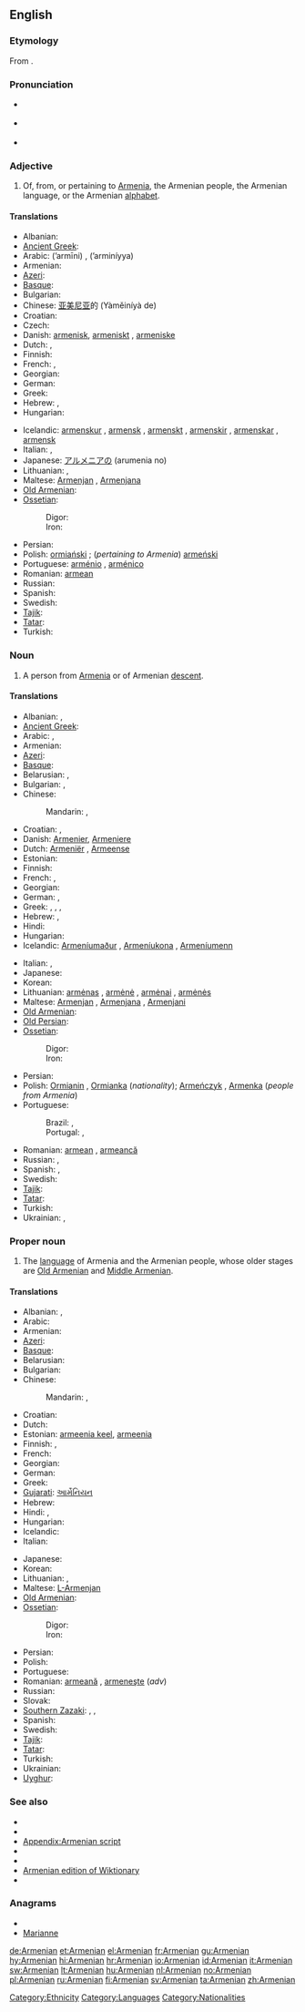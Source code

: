{{interwiktionary|code=hy}}
==English==
{{wikipedia|Armenians}}

===Etymology===
From {{suffix|Armenia|an}}.

===Pronunciation===
* {{a|RP}} {{IPA|/ɑːˈmiːniən/}}
* {{a|US}} {{IPA|/ɑːrˈmiːniən/}}
* {{audio|en-us-Armenian.ogg|Audio (US)}}

===Adjective===
{{en-adj|-}}

# Of, from, or pertaining to [[Armenia]], the Armenian people, the Armenian language, or the Armenian [[alphabet]].

====Translations====
{{trans-top|of, from, or pertaining to Armenia, Armenians, the language or alphabet}}
* Albanian: {{t+|sq|armen|xs=Albanian}}
* [[Ancient Greek]]: {{tø|grc|Ἀρμένιος|m|tr=Armenios|sc=polytonic}}
* Arabic: {{Arab|[[ارميني]]}} (’armīni) {{m}}, {{Arab|[[ارمينية]]}} (’arminíyya) {{f}}
* Armenian: {{t+|hy|հայկական|tr=haykakan}}
* [[Azeri]]: {{t-|az|erməni|xs=Azeri}}
* [[Basque]]: {{t-|eu|armeniar|xs=Basque}}
* Bulgarian: {{t+|bg|арменски|tr=arménski}}
* Chinese: [[亚美尼亚]]的 (Yàměiníyà de)
* Croatian: {{t-|hr|armenski|alt=àrmēnskī}}
* Czech: {{t+|cs|arménský}}
* Danish: [[armenisk]], [[armeniskt]] {{n}}, [[armeniske]] {{p}}
* Dutch: {{t+|nl|Armeens}}, {{t+|nl|Armeense}}
* Finnish: {{t+|fi|armenialainen}}
* French: {{t+|fr|arménien|m}}, {{t+|fr|arménienne|f}}
* Georgian: {{t-|ka|სომხური|tr=somxuri|sc=Geor|xs=Georgian}}
* German: {{t+|de|armenisch}}
* Greek: {{t+|el|αρμενικός|tr=armenikós}}
* Hebrew: {{t-|he|ארמני|m|tr=arméni}},  {{t-|he|ארמנית|f|tr=arménit}}
* Hungarian: {{t+|hu|örmény}}
{{trans-mid}}
* Icelandic: [[armenskur]] {{m}}, [[armensk]] {{f}}, [[armenskt]] {{n}}, [[armenskir]] {{m|p}}, [[armenskar]] {{f|p}}, [[armensk]] {{n|p}}
* Italian: {{t+|it|armeno|m}}, {{t+|it|armena|f}}
* Japanese: [[アルメニアの]] (arumenia no)
* Lithuanian: {{t+|lt|armėniškas|m|xs=Lithuanian}}, {{t+|lt|armėniška|f|xs=Lithuanian}}
* Maltese: [[Armenjan]] {{m}}, [[Armenjana]] {{f}}
* [[Old Armenian]]: {{tø|xcl|հայկական|tr=haykakan|sc=Armn}}
* [[Ossetian]]:
*: Digor: {{tø|os|сомехаг|tr=somexag|sc=Cyrl|xs=Ossetian}}
*: Iron: {{tø|os|сомихаг|tr=somixag|sc=Cyrl|xs=Ossetian}}
* Persian: {{t+|fa|ارمنی|tr=Armani|xs=Persian}}
* Polish: [[ormiański]] {{m}}; (''pertaining to Armenia'') [[armeński]] {{m}}
* Portuguese: [[arménio]] {{m}}, [[arménico]] {{m}}
* Romanian: [[armean]] {{m}}
* Russian: {{t+|ru|армянский|tr=armjánskij}}
* Spanish: {{t+|es|armenio}}
* Swedish: {{t+|sv|armenisk}}
* [[Tajik]]: {{t-|tg|арманӣ|tr=armanī|sc=Cyrl|xs=Tajik}}
* [[Tatar]]: {{t-|tt|әрмәни|sc=Cyrl|xs=Tatar}}
* Turkish: {{t+|tr|Ermeni}}
{{trans-bottom}}

===Noun===
{{en-noun}}

# A person from [[Armenia]] or of Armenian [[descent]].

====Translations====
{{trans-top|person}}
* Albanian: {{t+|sq|armen|m|xs=Albanian}}, {{t-|sq|armene|f|xs=Albanian}}
* [[Ancient Greek]]: {{tø|grc|Ἀρμένιος|m|tr=Armenios|sc=polytonic}}
* Arabic: {{t|ar|أرميني|m|tr='armiini}},  {{t-|ar|أرمينية|f|tr='arminíyya}}
* Armenian: {{t+|hy|հայ|tr=hay}}
* [[Azeri]]: {{t-|az|erməni|xs=Azeri}}
* [[Basque]]: {{t-|eu|armeniar|xs=Basque}}
* Belarusian: {{t|be|армянін|m|tr=armjanín|xs=Belarusian}},  {{t-|be|армянка|f|tr=armjánka|xs=Belarusian}}
* Bulgarian: {{t-|bg|арменец|m|tr=arménec’}},  {{t-|bg|арменка|f|tr=arménka}}
* Chinese:
*: Mandarin: {{t|cmn|亞美尼亞人|sc=Hani}},  {{t|cmn|亚美尼亚人|tr=Yàměiníyà-rén|sc=Hani}}
* Croatian: {{t+|hr|Armenac|m|alt=Arménac}}, {{t-|hr|Armenka|f|alt=Àrmēnka}}
* Danish: [[Armenier]], [[Armeniere]] {{p}}
* Dutch: [[Armeniër]] {{m}}, [[Armeense]] {{f}}
* Estonian: {{t-|et|armeenlane}}
* Finnish: {{t+|fi|armenialainen}}
* French: {{t+|fr|Arménien|m}}, {{t+|fr|Arménienne|f}}
* Georgian: {{t-|ka|სომეხი|tr=somexi|sc=Geor|xs=Georgian}}
* German: {{t+|de|Armenier|m}}, {{t+|de|Armenierin|f}}
* Greek: {{t|el|Αρμένιος|m|tr=Arménios}},  {{t|el|Αρμένια|f|tr=Arménia}},  {{t|el|Αρμένης|m|tr=Arménis}},  {{t|el|Αρμένισσα |f|tr=Arménissa}}
* Hebrew: {{t-|he|ארמני|m|tr=arméni}},  {{t-|he|ארמנית|f|tr=arménit}}
* Hindi: {{t|hi|अर्मेनियाई|tr=armeniyā'ī|xs=Hindi}}
* Hungarian: {{t+|hu|örmény}}
* Icelandic: [[Armeníumaður]] {{m}}, [[Armeníukona]] {{f}}, [[Armeníumenn]] {{p}}
{{trans-mid}}
* Italian: {{t+|it|armeno|m}}, {{t+|it|armena|f}}
* Japanese: {{t|ja|アルメニア人|tr=Arumenia-jin}}
* Korean: {{t|ko|아르메니아 사람|tr=Areumenia saram|sc=Hang}}
* Lithuanian: [[armėnas]] {{m}}, [[armėnė]] {{f}}, [[armėnai]] {{m|p}}, [[armėnės]] {{f|p}}
* Maltese: [[Armenjan]] {{m}}, [[Armenjana]] {{f}}, [[Armenjani]] {{p}}
* [[Old Armenian]]: {{tø|xcl|հայ|tr=hay|sc=Armn}}
* [[Old Persian]]: {{tø|peo|𐎠𐎼𐎷𐎡𐎴𐎹|tr=Arminiya|sc=Xpeo}}
* [[Ossetian]]:
*: Digor: {{tø|os|сомехаг|tr=somexag|sc=Cyrl|xs=Ossetian}}
*: Iron: {{tø|os|сомихаг|tr=somixag|sc=Cyrl|xs=Ossetian}}
* Persian: {{t+|fa|ارمنی|tr=Armani|xs=Persian}}
* Polish: [[Ormianin]] {{m}}, [[Ormianka]] (''nationality''); [[Armeńczyk]] {{m}}, [[Armenka]] {{f}} (''people from Armenia'')
* Portuguese:
*: Brazil: {{t|pt|armênio|m}}, {{t|pt|armênia|f}}
*: Portugal: {{t+|pt|arménio|m}}, {{t|pt|arménia|f}}
* Romanian: [[armean]] {{m}}, [[armeancă]] {{f}}
* Russian: {{t+|ru|армянин|m|tr=armjanín}}, {{t+|ru|армянка|f|tr=armjánka}}
* Spanish: {{t+|es|armenio|m}}, {{t-|es|armenia|f}}
* Swedish: {{t+|sv|armenier}}
* [[Tajik]]: {{t-|tg|арманӣ|tr=armanī|sc=Cyrl|xs=Tajik}}
* [[Tatar]]: {{t+|tt|әрмән|sc=Cyrl|xs=Tatar}}
* Turkish: {{t+|tr|Ermeni}}
* Ukrainian: {{t|uk|вірменин|m|tr=virmenýn|xs=Ukrainian}},  {{t|uk|вірменка|f|tr=virménka|xs=Ukrainian}}
{{trans-bottom}}

===Proper noun===
{{en-proper noun}}

# The [[language]] of Armenia and the Armenian people, whose older stages are [[Old Armenian]] and [[Middle Armenian]].

====Translations====
{{trans-top|language}}
* Albanian: {{t+|sq|armenisht|xs=Albanian}}, {{t+|sq|armenishte|xs=Albanian}}
* Arabic: {{t-|ar|أرمينية|f|tr='arminíyya}}
* Armenian: {{t+|hy|հայերեն|tr=hayeren}}
* [[Azeri]]: {{t-|az|erməni dili|xs=Azeri}}
* [[Basque]]: {{t|eu|armeniera|xs=Basque}}
* Belarusian: {{t|be|армянская|f|tr=armjánskaja|xs=Belarusian}}
* Bulgarian: {{t|bg|арменски език|m|tr=arménski ezík}}
* Chinese:
*: Mandarin: {{t|cmn|亞美尼亞語|sc=Hani}},  {{t|cmn|亚美尼亚语|tr=Yàměiníyà-yǔ|sc=Hani}}
* Croatian: {{t-|hr|armenski|m|alt=àrmēnskī}}
* Dutch: {{t+|nl|Armeens|n}}
* Estonian: [[armeenia keel]], [[armeenia]]
* Finnish: {{t+|fi|armenian kieli}}, {{t+|fi|armenia}}
* French: {{t+|fr|arménien|m}}
* Georgian: {{t-|ka|სომხური ენა|tr=somxuri ena|sc=Geor|xs=Georgian}}
* German: {{t+|de|Armenisch}}
* Greek: {{t+|el|αρμενικά|n|p|tr=armeniká}}
* [[Gujarati]]: [[આર્મેનિયન]]
* Hebrew: {{t-|he|ארמנית|f|tr=arménit}}
* Hindi: {{t+|hi|आर्मेनियन|tr=armeniyan|xs=Hindi}},  {{t|hi|अर्मेनियाई|tr=armeniyā'ī|xs=Hindi}}
* Hungarian: {{t+|hu|örmény}}
* Icelandic: {{t+|is|armenska}}
* Italian: {{t+|it|armeno|m}}
{{trans-mid}}
* Japanese: {{t+|ja|アルメニア語|tr=Arumenia-go}}
* Korean: {{t|ko|아르메니아어|tr=Areumenia-eo|sc=Hang}}
* Lithuanian: {{t+|lt|armėnų|xs=Lithuanian}}, {{t+|lt|armėnų kalba|xs=Lithuanian}}
* Maltese: [[L-Armenjan]]
* [[Old Armenian]]: {{tø|xcl|հայերէն|tr=hayerēn|sc=Armn}}
* [[Ossetian]]:
*: Digor: {{tø|os|сомехаг æвзаг|tr=somexag ævzag|sc=Cyrl|xs=Ossetian}}
*: Iron: {{tø|os|сомихаг æвзаг|tr=somixag ævzag|sc=Cyrl|xs=Ossetian}}
* Persian: {{t+|fa|ارمنی|tr=Armani|xs=Persian}}
* Polish: {{t+|pl|ormiański|m}}
* Portuguese: {{t+|pt|arménio|m}}
* Romanian: [[armeană]] {{f}}, [[armeneşte]] (''adv'')
* Russian: {{l|ru|армянский}} {{t+|ru|язык|m|tr=armjánskij jazýk}}
* Slovak: {{t+|sk|arménčina|f}}
* [[Southern Zazaki]]: {{tø|diq|Ermeniki}},  {{tø|diq|Hermeniki}},  {{tø|diq|Armeniki}}
* Spanish: {{t+|es|armenio|m}}
* Swedish: {{t+|sv|armeniska}}
* [[Tajik]]: {{t|tg|Забони арманӣ|tr=Zaboni armanī|sc=Cyrl|xs=Tajik}}
* [[Tatar]]: {{t-|tt|әрмән теле|sc=Cyrl|xs=Tatar}}
* Turkish: {{t+|tr|Ermenice}}
* Ukrainian: {{t|uk|вірменська|f|tr=virméns'ka|xs=Ukrainian}}
* [[Uyghur]]: {{t|ug|ئەرمەن تىلى|sc=ug-Arab|xs=Uyghur}}
{{trans-bottom}}

===See also===
{{interwiktionary|code=hy}}

* {{langcat}}
* {{langlist}}
* [[Appendix:Armenian script]]
* {{pedialite|Armenian language}}
* {{pedialite|Armenian people}}
* [[:hy:|Armenian edition of Wiktionary]]
* {{ISO 639|link=Ethnologue|1code=hy|lang=Armenian|code=hye}}

===Anagrams===
* {{alphagram|aaeimnnr}}
* [[Marianne#English|Marianne]]

[[Category:Ethnicity]]
[[Category:Languages]]
[[Category:Nationalities]]

[[de:Armenian]]
[[et:Armenian]]
[[el:Armenian]]
[[fr:Armenian]]
[[gu:Armenian]]
[[hy:Armenian]]
[[hi:Armenian]]
[[hr:Armenian]]
[[io:Armenian]]
[[id:Armenian]]
[[it:Armenian]]
[[sw:Armenian]]
[[lt:Armenian]]
[[hu:Armenian]]
[[nl:Armenian]]
[[no:Armenian]]
[[pl:Armenian]]
[[ru:Armenian]]
[[fi:Armenian]]
[[sv:Armenian]]
[[ta:Armenian]]
[[zh:Armenian]]